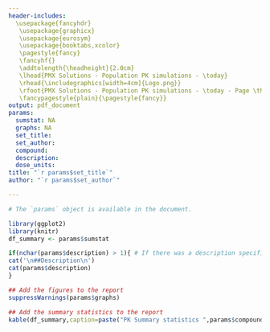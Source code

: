 ```yaml
---
header-includes: 
  \usepackage{fancyhdr} 
   \usepackage{graphicx} 
   \usepackage{eurosym} 
   \usepackage{booktabs,xcolor} 
   \pagestyle{fancy} 
   \fancyhf{} 
   \addtolength{\headheight}{2.0cm} 
   \lhead{PMX Solutions - Population PK simulations - \today} 
   \rhead{\includegraphics[width=4cm]{Logo.png}} 
   \rfoot{PMX Solutions - Population PK simulations - \today - Page \thepage} 
   \fancypagestyle{plain}{\pagestyle{fancy}} 
output: pdf_document
params:
  sumstat: NA
  graphs: NA
  set_title: 
  set_author: 
  compound:
  description:
  dose_units:
title: "`r params$set_title`"
author: "`r params$set_author`"

---
```


```r
# The `params` object is available in the document.

library(ggplot2)
library(knitr)
df_summary <- params$sumstat


```


```r
if(nchar(params$description) > 1){ # If there was a description specified, add it to the report
cat('\n##Description\n')
cat(params$description)
}
```

```r
## Add the figures to the report
suppressWarnings(params$graphs)

```


```r
## Add the summary statistics to the report
kable(df_summary,caption=paste("PK Summary statistics ",params$compound))

```


